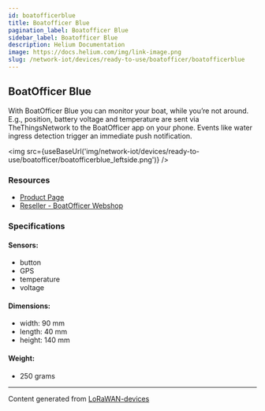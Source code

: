 ```yaml
---
id: boatofficerblue
title: Boatofficer Blue
pagination_label: Boatofficer Blue
sidebar_label: Boatofficer Blue
description: Helium Documentation
image: https://docs.helium.com/img/link-image.png
slug: /network-iot/devices/ready-to-use/boatofficer/boatofficerblue
---
```



## BoatOfficer Blue

With BoatOfficer Blue you can monitor your boat, while you’re not around. E.g., position, battery
voltage and temperature are sent via TheThingsNetwork to the BoatOfficer app on your phone. Events
like water ingress detection trigger an immediate push notification.

<img
  src={useBaseUrl('img/network-iot/devices/ready-to-use/boatofficer/boatofficerblue_leftside.png')}
/>

### Resources

- [Product Page](https://www.boatofficer.com/products/BoatOfficerBlue)
- [Reseller - BoatOfficer Webshop](https://shop.boatofficer.com/en/)

### Specifications

#### Sensors:

- button
- GPS
- temperature
- voltage

#### Dimensions:

- width: 90 mm
- length: 40 mm
- height: 140 mm

#### Weight:

- 250 grams

---

Content generated from [LoRaWAN-devices](https://github.com/TheThingsNetwork/lorawan-devices)
